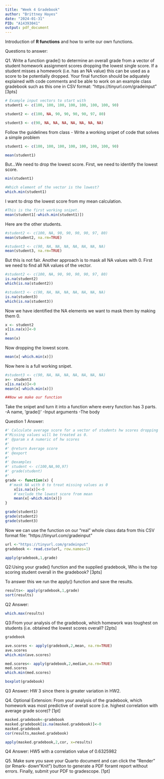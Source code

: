 ```yaml
---
title: "Week 4 Gradebook"
author: "Brittney Hayes"
date: "2024-01-31"
PID: "A14393041"
output: pdf_document
---
```


Introduction of **R functions** and how to write our own functions.

Questions to answer:

Q1. Write a function grade() to determine an overall grade from a vector of student homework assignment scores dropping the lowest single score. If a student misses a homework (i.e. has an NA value) this can be used as a score to be potentially dropped. Your final function should be adquately explained with code comments and be able to work on an example class gradebook such as this one in CSV format: “https://tinyurl.com/gradeinput” [3pts]

```r
# Example input vectors to start with
student1 <- c(100, 100, 100, 100, 100, 100, 100, 90)

student2 <- c(100, NA, 90, 90, 90, 90, 97, 80)

student3 <- c(90, NA, NA, NA, NA, NA, NA, NA)

```

Follow the guidelines from class
- Write a working snipet of code that solves a simple problem

```r
student1 <- c(100, 100, 100, 100, 100, 100, 100, 90)

mean(student1)

```
But...We need to drop the lowest score. First, we need to identify the lowest score.

```r
min(student1)
```

```r
#Which element of the vector is the lowest?
which.min(student1)
```
I want to drop the lowest score from my mean calculation.
```r
#This is the first working snipet.
mean(student1[-which.min(student1)])
```

Here are the other students.
```r
#student2 <- c(100, NA, 90, 90, 90, 90, 97, 80)
mean(student2, na.rm=TRUE)

#student3 <- c(90, NA, NA, NA, NA, NA, NA, NA)
mean(student3, na.rm=TRUE)
```

But this is not fair. Another approach is to mask all NA values with 0. First we need to find all NA values of the vector.
```r
#student2 <- c(100, NA, 90, 90, 90, 90, 97, 80)
is.na(student2)
which(is.na(student2))

#student3 <- c(90, NA, NA, NA, NA, NA, NA, NA)
is.na(student3)
which(is.na(student3))
```

Now we have identified the NA elements we want to mask them by making them 0.

```r
x <- student2
x[is.na(x)]<-0
x
mean(x)

```

Now dropping the lowest score.
```r
mean(x[-which.min(x)])
```

Now here is a full working snipet.
```r
#student3 <- c(90, NA, NA, NA, NA, NA, NA, NA)
x<- student3
x[is.na(x)]<-0
mean(x[-which.min(x)])
```


```r
##Now we make our function
```

Take the snipet and turn it into a function where every function has 3 parts.
-A name, 'grade()'
-Input arguments
-The body

Question 1 Answer:
```r
#' Calculate average score for a vector of students hw scores dropping the lowest score.
#'Missing values will be treated as 0.
#' @param x A numeric of hw scores
#'
#' @return Average score
#' @export
#'
#' @examples
#' student <- c(100,NA,90,97)
#' grade(student)
#' 
grade <- function(x) {
  #'mask NA with 0 to treat missing values as 0
    x[is.na(x)]<-0
    #'exclude the lowest score from mean
    mean(x[-which.min(x)])
}

```

```r
grade(student1)
grade(student2)
grade(student3)
```

Now we can use the function on our "real" whole class data from this CSV format file:
“https://tinyurl.com/gradeinput”

```r
url <-"https://tinyurl.com/gradeinput"
gradebook <- read.csv(url, row.names=1)
```

```r
apply(gradebook,1,grade)
```

Q2:Using your grade() function and the supplied gradebook, Who is the top scoring student overall in the gradebook? [3pts]

To answer this we run the apply() function and save the results.

```r
results<- apply(gradebook,1,grade)
sort(results)
```

Q2 Answer:
```r
which.max(results)
```

Q3:From your analysis of the gradebook, which homework was toughest on students (i.e. obtained the lowest scores overall? [2pts]

```r
gradebook
```

```r
ave.scores <- apply(gradebook,2,mean, na.rm=TRUE)
ave.scores
which.min(ave.scores)

```
```r
med.scores<- apply(gradebook,2,median,na.rm=TRUE)
med.scores
which.min(med.scores)
```
```r
boxplot(gradebook)
```
Q3 Answer: HW 3 since there is greater variation in HW2.

Q4. Optional Extension: From your analysis of the gradebook, which homework was most predictive of overall score (i.e. highest correlation with average grade score)? [1pt]

```r
masked.gradebook<-gradebook
masked.gradebook[is.na(masked.gradebook)]<-0
masked.gradebook
cor(results,masked.gradebook)
```
```r
apply(masked.gradebook,2,cor, x=results)
```
Q4 Answer: HW5 with a correlation value of 0.6325982

Q5. Make sure you save your Quarto document and can click the “Render” (or Rmark- down”Knit”) button to generate a PDF foramt report without errors. Finally, submit your PDF to gradescope. [1pt]